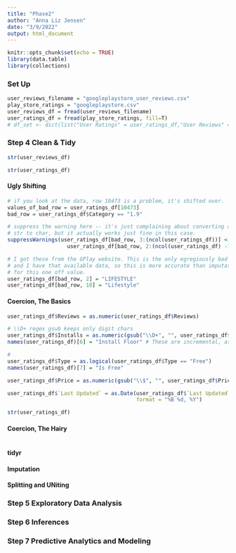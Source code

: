 ```yaml
---
title: "Phase2"
author: "Anna Liz Jensen"
date: "3/9/2022"
output: html_document
---
```


```r
knitr::opts_chunk$set(echo = TRUE)
library(data.table)
library(collections)
```

### Set Up

```r
user_reviews_filename = "googleplaystore_user_reviews.csv"
play_store_ratings = "googleplaystore.csv"
user_reviews_df = fread(user_reviews_filename)
user_ratings_df = fread(play_store_ratings, fill=T)
# df_set <- dict(list("User Ratings" = user_ratings_df,"User Reviews" = user_reviews_df))
```

### Step 4 Clean & Tidy

```r
str(user_reviews_df)

```

```r
str(user_ratings_df)
```

#### Ugly Shifting

```r
# if you look at the data, row 10473 is a problem, it's shifted over. 
values_of_bad_row = user_ratings_df[10473]
bad_row = user_ratings_df$Category == "1.9"

# suppress the warning here -- it's just complaining about converting a 
# str to char, but it actually works just fine in this case. 
suppressWarnings(user_ratings_df[bad_row, 3:(ncol(user_ratings_df))] <-
                   user_ratings_df[bad_row, 2:(ncol(user_ratings_df) -1)])

# I got these from the GPlay website. This is the only egregiously bad row, 
# and I have that available data, so this is more accurate than imputation
# for this one off value.
user_ratings_df[bad_row, 2] = "LIFESTYLE"
user_ratings_df[bad_row, 10] = "Lifestyle"
```

#### Coercion, The Basics

```r

user_ratings_df$Reviews = as.numeric(user_ratings_df$Reviews)

# \\D+ regex gsub keeps only digit chars
user_ratings_df$Installs = as.numeric(gsub("\\D+", "", user_ratings_df$Installs))
names(user_ratings_df)[6] = "Install Floor" # These are incremental, assume floors

# 
user_ratings_df$Type = as.logical(user_ratings_df$Type == "Free")
names(user_ratings_df)[7] = "Is Free"

user_ratings_df$Price = as.numeric(gsub("\\$", "", user_ratings_df$Price))

user_ratings_df$`Last Updated` = as.Date(user_ratings_df$`Last Updated`, 
                                         format = "%B %d, %Y")

str(user_ratings_df)
```

#### Coercion, The Hairy

```r


```

#### tidyr

#### Imputation

#### Splitting and UNiting

#### 

### Step 5 Exploratory Data Analysis

### Step 6 Inferences

### Step 7 Predictive Analytics and Modeling
